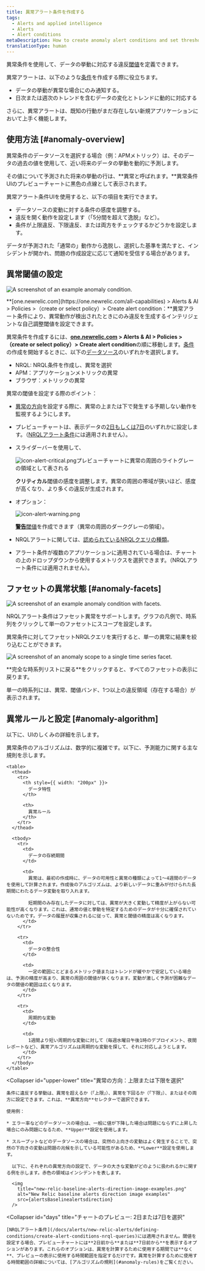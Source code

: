 ```yaml
---
title: 異常アラート条件を作成する
tags:
  - Alerts and applied intelligence
  - Alerts
  - Alert conditions
metaDescription: How to create anomaly alert conditions and set thresholds that adjust to data patterns and fluctuations.
translationType: human
---
```








異常条件を使用して、データの挙動に対応する違反[閾値](/docs/using-new-relic/welcome-new-relic/get-started/glossary#alert-threshold)を定義できます。

異常アラートは、以下のような[条件](/docs/using-new-relic/welcome-new-relic/get-started/glossary#alert-condition)を作成する際に役立ちます。

* データの挙動が異常な場合にのみ通知する。
* 日次または週次のトレンドを含むデータの変化とトレンドに動的に対応する

さらに、異常アラートは、既知の行動がまだ存在しない新規アプリケーションにおいて上手く機能します。

## 使用方法 [#anomaly-overview]

異常条件のデータソースを選択する場合（例：APMメトリック）は、そのデータの過去の値を使用して、近い将来のデータの挙動を動的に予測します。

その値について予測された将来の挙動の行は、**異常と呼ばれます。**異常条件UIのプレビューチャートに黒色の点線として表示されます。

異常アラート条件UIを使用すると、以下の項目を実行できます。

* データソースの変動に対する条件の感度を調整する。
* 違反を開く動作を設定します（「5分間を超えて逸脱」など）。
* 条件が上限違反、下限違反、または両方をチェックするかどうかを設定します。

データが予測された「通常の」動作から逸脱し、選択した基準を満たすと、インシデントが開かれ、問題の作成設定に応じて通知を受信する場合があります。

## 異常閾値の設定

<img
  title="An example anomaly condition."
  alt="A screenshot of an example anomaly condition."
  src={alertsNewRelicAlertsBaselineThresholds}
/>

<figcaption>
  **[one.newrelic.com](https://one.newrelic.com/all-capabilities) > Alerts & AI > Policies >（create or select policy）> Create alert condition：**異常アラート条件により、異常動作が検出されたときにのみ違反を生成するインテリジェントな自己調整閾値を設定できます。
</figcaption>

異常条件を作成するには、**[one.newrelic.com](https://one.newrelic.com/all-capabilities) > Alerts & AI > Policies >（create or select policy）> Create alert condition**の順に移動します。[条件](/docs/alerts/new-relic-alerts/defining-conditions/define-alert-conditions#create-condition)の作成を開始するときに、以下の[データソース](#availability)のいずれかを選択します。

* NRQL: NRQL条件を作成し、異常を選択
* APM：アプリケーションメトリックの異常
* ブラウザ：メトリックの異常

異常の閾値を設定する際のポイント：

* [異常の方向](#upper-lower)を設定する際に、異常の上または下で発生する予期しない動作を監視するようにします。

* プレビューチャートは、表示データの[2日もしくは7日](#days)のいずれかに設定します。（[NRQLアラート条件](/docs/alerts/new-relic-alerts/defining-conditions/create-alert-conditions-nrql-queries)には適用されません）。

* スライダーバーを使用して、

  <img title="Alerts v3: Critical alert icon" alt="icon-alert-critical.png" src={alertsIconAlertCritical}>プレビューチャートに異常の周囲のライトグレーの領域として表される</img>

  **クリティカル**閾値の感度を調整します。異常の周囲の帯域が狭いほど、感度が高くなり、より多くの違反が生成されます。

* オプション：

  <img title="Alerts v3: Warning alert icon" alt="icon-alert-warning.png" src={alertsAlertWarning}/>

  [**警告**閾値](/docs/alerts/new-relic-alerts/defining-conditions/set-thresholds-alert-condition#threshold-levels)を作成できます（異常の周囲のダークグレーの領域）。

* NRQLアラートに関しては、[認められているNRQLクエリの種類](/docs/alerts/new-relic-alerts/defining-conditions/create-alert-conditions-nrql-queries#threshold-types)。

* アラート条件が複数のアプリケーションに適用されている場合は、チャートの上のドロップダウンから使用するメトリクスを選択できます。（NRQLアラート条件には適用されません）。

## ファセットの異常状態 [#anomaly-facets]

<img
  title="An example of an anomaly condition with facets."
  alt="A screenshot of an example anomaly condition with facets."
  src={alertsFacetedBaselineConditionQuery}
/>

<figcaption>
  NRQLアラート条件はファセット異常をサポートします。グラフの凡例で、時系列をクリックして単一のファセットにスコープを設定します。
</figcaption>

異常条件に対してファセットNRQLクエリを実行すると、単一の異常に結果を絞り込むことができます。

<img
  title="An example of an anomaly condition scoped to a single time series facet."
  alt="A screenshot of an anomaly scope to a single time series facet."
  src={alertsBaselineOneFacet}
/>

<figcaption>
  **完全な時系列リストに戻る**をクリックすると、すべてのファセットの表示に戻ります。
</figcaption>

単一の時系列には、異常、閾値バンド、1つ以上の違反領域（存在する場合）が表示されます。

## 異常ルールと設定 [#anomaly-algorithm]

以下に、UIのしくみの詳細を示します。

<CollapserGroup>
  <Collapser
    id="anomaly-rules"
    title="異常の作成に関するルール"
  >
    異常条件のアルゴリズムは、数学的に複雑です。以下に、予測能力に関する主な規則を示します。

    <table>
      <thead>
        <tr>
          <th style={{ width: "200px" }}>
            データ特性
          </th>

          <th>
            異常ルール
          </th>
        </tr>
      </thead>

      <tbody>
        <tr>
          <td>
            データの存続期間
          </td>

          <td>
            異常は、最初の作成時に、データの可用性と異常の種類によって1～4週間のデータを使用して計算されます。作成後のアルゴリズムは、より新しいデータに重みが付けられた長期間にわたるデータ変動を取り入れます。

            短期間のみ存在したデータに対しては、異常が大きく変動して精度が上がらない可能性が高くなります。これは、通常の値と挙動を特定するためのデータが十分に確保されていないためです。データの履歴が収集されるに従って、異常と閾値の精度は高くなります。
          </td>
        </tr>

        <tr>
          <td>
            データの整合性
          </td>

          <td>
            一定の範囲にとどまるメトリック値またはトレンドが緩やかで安定している場合は、予測の精度が高まり、異常の周囲の閾値が狭くなります。変動が激しく予測が困難なデータの閾値の範囲は広くなります。
          </td>
        </tr>

        <tr>
          <td>
            周期的な変動
          </td>

          <td>
            1週間より短い周期的な変動に対して（毎週水曜日午後1時のデプロイメント、夜間レポートなど）、異常アルゴリズムは周期的な変動を探して、それに対応しようとします。
          </td>
        </tr>
      </tbody>
    </table>
  </Collapser>

  <Collapser
    id="upper-lower"
    title="異常の方向：上限または下限を選択"
  >
    条件に違反する挙動は、異常を超えるか（「上限」）、異常を下回るか（「下限」）、またはその両方に設定できます。これは、**異常方向**セレクターで選択できます。

    使用例：

    * エラー率などのデータソースの場合は、一般に値が下降した場合は問題にならずに上昇した場合にのみ問題になるため、**Upper**設定を使用します。

    * スループットなどのデータソースの場合は、突然の上向きの変動はよく発生することで、突然の下向きの変動は問題の兆候を示している可能性があるため、**Lower**設定を使用します。

      以下に、それぞれの異常方向の設定で、データの大きな変動がどのように扱われるかに関する例を示します。赤色の領域はインシデントを表します。

      <img
        title="new-relic-baseline-alerts-direction-image-examples.png"
        alt="New Relic baseline alerts direction image examples"
        src={alertsBaselinealertsdirection}
      />
  </Collapser>

  <Collapser
    id="days"
    title="チャートのプレビュー: 2日または7日を選択"
  >
    [NRQLアラート条件](/docs/alerts/new-relic-alerts/defining-conditions/create-alert-conditions-nrql-queries)には適用されません。閾値を設定する場合、プレビューチャートには**2日前から**または**7日前から**を表示するオプションがあります。これらのオプションは、異常を計算するために使用する期間では**なく**、プレビューの表示に使用する時間範囲を指定するだけです。異常を計算するために使用する時間範囲の詳細については、[アルゴリズムの規則](#anomaly-rules)をご覧ください。
  </Collapser>
</CollapserGroup>